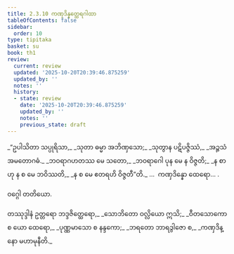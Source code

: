 ```yaml
---
title: 2.3.10 ကဏှဒိန္နတ္ထေရဂါထာ
tableOfContents: false
sidebar:
  order: 10
type: tipitaka
basket: su
book: th1
review:
  current: review
  updated: '2025-10-20T20:39:46.875259'
  updated_by: ''
  notes: ''
  history:
  - state: review
    date: '2025-10-20T20:39:46.875259'
    updated_by: ''
    notes: ''
    previous_state: draft
---
```



<DynamicBreadcrumb />


<ReviewStatus review={frontmatter.review} showDetails={true} />

<HypothesisAnnotation frontmatter={frontmatter} />

<Division number="179" book="th1" e="ch" v="19" p="255">

<Paragraph number="365" type="verses" book="th1">
_“ဥပါသိတာ သပ္ပုရိသာ,_  
_သုတာ ဓမ္မာ အဘိဏှသော;_  
_သုတွာန ပဋိပဇ္ဇိဿံ,_  
_အဉ္ဇသံ အမတောဂဓံ._  

</Paragraph>

</Division>
<Division number="180" book="th1" e="ch" v="19" p="255">

<Paragraph number="366" type="verses" book="th1">
_ဘဝရာဂဟတဿ မေ သတော,_  
_ဘဝရာဂေါ ပုန မေ န ဝိဇ္ဇတိ;_  
_န စာဟု န စ မေ ဘဝိဿတိ,_  
_န စ မေ ဧတရဟိ ဝိဇ္ဇတီ”တိ._  


</Paragraph>
</Division>

<Paragraph number="367" type="center" book="th1">
…  ကဏှဒိန္နော ထေရော… .

  
ဝဂ္ဂေါ တတိယော.



</Paragraph>

<Paragraph number="368" type="center" book="th1">
တဿုဒ္ဒါနံ


</Paragraph>

<Paragraph number="369" type="verses" book="th1">
ဥတ္တရော ဘဒ္ဒဇိတ္ထေရော,_  
_သောဘိတော ဝလ္လိယော ဣသိ;_  
_ဝီတသောကော စ ယော ထေရော,_  
_ပုဏ္ဏမာသော စ နန္ဒကော;_  
_ဘရတော ဘာရဒွါဇော စ,_  
_ကဏှဒိန္နော မဟာမုနီတိ._
</Paragraph>
